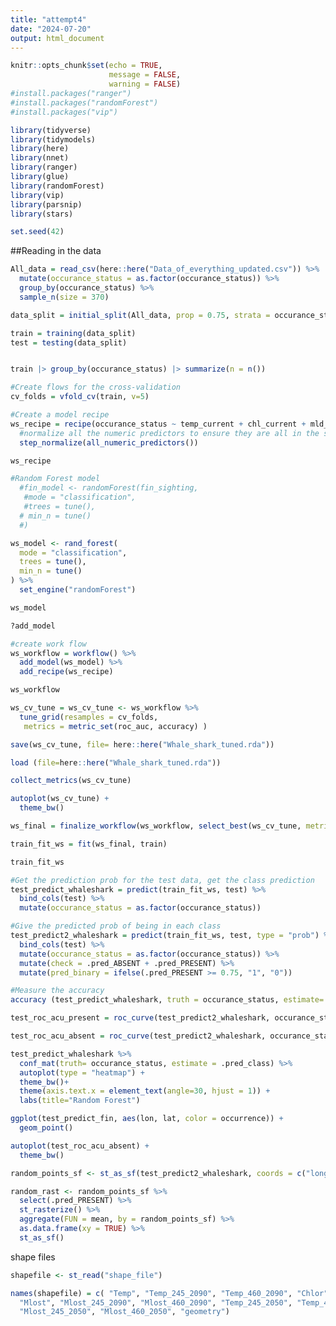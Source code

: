 ```yaml
---
title: "attempt4"
date: "2024-07-20"
output: html_document
---
```


```r
knitr::opts_chunk$set(echo = TRUE,
                      message = FALSE,
                      warning = FALSE)
#install.packages("ranger")
#install.packages("randomForest")
#install.packages("vip")

library(tidyverse)
library(tidymodels)
library(here)
library(nnet)
library(ranger)
library(glue)
library(randomForest)
library(vip)
library(parsnip)
library(stars)

set.seed(42)

```

##Reading in the data
```r
All_data = read_csv(here::here("Data_of_everything_updated.csv")) %>% 
  mutate(occurance_status = as.factor(occurance_status)) %>% 
  group_by(occurance_status) %>% 
  sample_n(size = 370)

data_split = initial_split(All_data, prop = 0.75, strata = occurance_status)

train = training(data_split)
test = testing(data_split)


train |> group_by(occurance_status) |> summarize(n = n())

#Create flows for the cross-validation 
cv_folds = vfold_cv(train, v=5)

#Create a model recipe 
ws_recipe = recipe(occurance_status ~ temp_current + chl_current + mld_current, data = train) %>% 
  #normalize all the numeric predictors to ensure they are all in the same scale 
  step_normalize(all_numeric_predictors())

ws_recipe
```
```r
#Random Forest model 
  #fin_model <- randomForest(fin_sighting,
   #mode = "classification",
   #trees = tune(),
  # min_n = tune()
  #)

ws_model <- rand_forest(
  mode = "classification",
  trees = tune(),
  min_n = tune()
) %>%
  set_engine("randomForest")

ws_model
```
```r
?add_model

#create work flow
ws_workflow = workflow() %>%
  add_model(ws_model) %>%
  add_recipe(ws_recipe)

ws_workflow
```



```r
ws_cv_tune = ws_cv_tune <- ws_workflow %>%
  tune_grid(resamples = cv_folds,
   metrics = metric_set(roc_auc, accuracy) )

save(ws_cv_tune, file= here::here("Whale_shark_tuned.rda"))

load (file=here::here("Whale_shark_tuned.rda"))
```

```r
collect_metrics(ws_cv_tune)
```

```r
autoplot(ws_cv_tune) +
  theme_bw()
```

```r
ws_final = finalize_workflow(ws_workflow, select_best(ws_cv_tune, metric = "roc_auc" ))

train_fit_ws = fit(ws_final, train)

train_fit_ws
```

```r
#Get the prediction prob for the test data, get the class prediction
test_predict_whaleshark = predict(train_fit_ws, test) %>%
  bind_cols(test) %>%
  mutate(occurance_status = as.factor(occurance_status))

#Give the predicted prob of being in each class
test_predict2_whaleshark = predict(train_fit_ws, test, type = "prob") %>% #gets the testing prediction
  bind_cols(test) %>%
  mutate(occurance_status = as.factor(occurance_status)) %>% 
  mutate(check = .pred_ABSENT + .pred_PRESENT) %>% 
  mutate(pred_binary = ifelse(.pred_PRESENT >= 0.75, "1", "0"))
```

```r
#Measure the accuracy
accuracy (test_predict_whaleshark, truth = occurance_status, estimate=.pred_class)
```
```r
test_roc_acu_present = roc_curve(test_predict2_whaleshark, occurance_status, .pred_PRESENT)

test_roc_acu_absent = roc_curve(test_predict2_whaleshark, occurance_status, .pred_ABSENT)
```

```r
test_predict_whaleshark %>%
  conf_mat(truth= occurance_status, estimate = .pred_class) %>%
  autoplot(type = "heatmap") +
  theme_bw()+
  theme(axis.text.x = element_text(angle=30, hjust = 1)) +
  labs(title="Random Forest")

ggplot(test_predict_fin, aes(lon, lat, color = occurrence)) +
  geom_point()
```


```r
autoplot(test_roc_acu_absent) +
  theme_bw()
```


```r
random_points_sf <- st_as_sf(test_predict2_whaleshark, coords = c("long", "lat"))

random_rast <- random_points_sf %>%
  select(.pred_PRESENT) %>%
  st_rasterize() %>%
  aggregate(FUN = mean, by = random_points_sf) %>%
  as.data.frame(xy = TRUE) %>%
  st_as_sf()
```

shape files 
```r
shapefile <- st_read("shape_file")

names(shapefile) = c( "Temp", "Temp_245_2090", "Temp_460_2090", "Chlor", "Chlor_245_2090", "Chlor_460_2090",
  "Mlost", "Mlost_245_2090", "Mlost_460_2090", "Temp_245_2050", "Temp_460_2050", "Chlor_245_2050", "Chlor_460_2050",
  "Mlost_245_2050", "Mlost_460_2050", "geometry")
```

